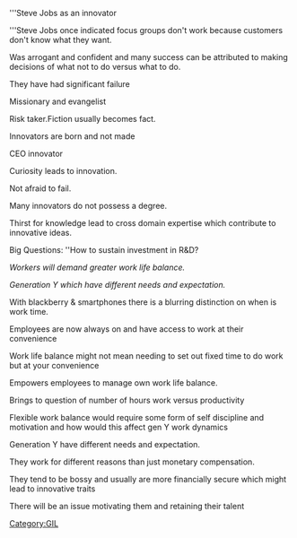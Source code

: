 '''Steve Jobs as an innovator

'''Steve Jobs once indicated focus groups don't work because customers don't know what they want.

Was arrogant and confident and many success can be attributed to making decisions of what not to do versus what to do.

They have had significant failure

Missionary and evangelist

Risk taker.Fiction usually becomes fact.

Innovators are born and not made

CEO innovator

Curiosity leads to innovation.

Not afraid to fail.

Many innovators do not possess a degree.

Thirst for knowledge lead to cross domain expertise which contribute to innovative ideas.

Big Questions:
''How to sustain investment in R&D?

''Workers will demand greater work life balance.''

''Generation Y which have different needs and expectation.''


With blackberry & smartphones there is a blurring distinction on when is work time.

Employees are now always on and have access to work at their convenience

Work life balance might not mean needing to set out fixed time to do work but at your convenience

Empowers employees to manage own work life balance.

Brings to question of number of hours work versus productivity

Flexible work balance would require some form of self discipline and motivation and how would this affect gen Y work dynamics 

Generation Y have different needs and expectation.

They work for different reasons than just monetary compensation.

They tend to be bossy and usually are more financially secure which might lead to innovative traits

There will be an issue motivating them and retaining their talent

[[Category:GIL]]